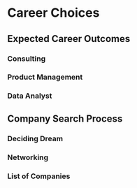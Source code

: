 # Career Choices


## Expected Career Outcomes

### Consulting
### Product Management
### Data Analyst

## Company Search Process

### Deciding Dream
### Networking
### List of Companies

